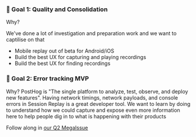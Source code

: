 ### 🎯 Goal 1: Quality and Consolidation

Why? 

We've done a lot of investigation and preparation work and we want to captilise on that

* Mobile replay out of beta for Android/iOS
* Build the best UX for capturing and playing recordings
* Build the best UX for finding recordings

### 🎯 Goal 2: Error tracking MVP

Why? PostHog is "The single platform to analyze, test, observe, and deploy new features". Having network timings, network payloads, and console errors in Session Replay is a great developer tool. We want to learn by doing to understand how we could capture and expose even more information here to help people dig in to what is happening with their products

Follow along in [our Q2 MegaIssue](https://github.com/PostHog/posthog/issues/21078)
